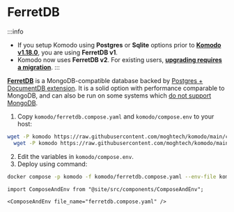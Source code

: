 # FerretDB

:::info
- If you setup Komodo using **Postgres** or **Sqlite** options prior to [**Komodo v1.18.0**](https://github.com/moghtech/komodo/releases/tag/v1.18.0), you are using **FerretDB v1**.
- Komodo now uses **FerretDB v2**. For existing users, [**upgrading requires a migration**](https://github.com/moghtech/komodo/blob/main/bin/cli/docs/copy-database.md#ferretdb-v2-update-guide).
:::

[**FerretDB**](https://www.ferretdb.com) is a MongoDB-compatible database backed by [Postgres + DocumentDB extension](https://github.com/microsoft/documentdb).
It is a solid option with performance comparable to MongoDB, and can also be run on some systems which [do not support MongoDB](https://github.com/moghtech/komodo/issues/59).

1. Copy `komodo/ferretdb.compose.yaml` and `komodo/compose.env` to your host:
```bash
wget -P komodo https://raw.githubusercontent.com/moghtech/komodo/main/compose/ferretdb.compose.yaml && \
  wget -P komodo https://raw.githubusercontent.com/moghtech/komodo/main/compose/compose.env
```
2. Edit the variables in `komodo/compose.env`.
3. Deploy using command:

```bash
docker compose -p komodo -f komodo/ferretdb.compose.yaml --env-file komodo/compose.env up -d
```

```mdx-code-block
import ComposeAndEnv from "@site/src/components/ComposeAndEnv";

<ComposeAndEnv file_name="ferretdb.compose.yaml" />
```